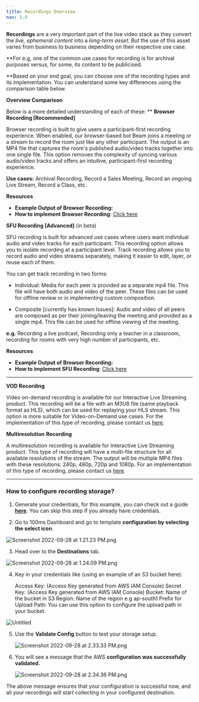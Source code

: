 ```yaml
---
title: Recordings Overview
nav: 1.6
---
```


**Recordings** are a very important part of the live video stack as they convert the *live, ephemeral content* into a *long-term asset.* But the use of this asset varies from business to business depending on their respective use case.

**For e.g, one of the common use cases for recording is for archival purposes versus, for some, its content to be publicised.

**Based on your end goal, you can choose one of the recording types and its implementation. You can understand some key differences using the comparison table below.

**Overview Comparison**

Below is a more detailed understanding of each of these:
**
**Browser Recording [Recommended]**

Browser recording is built to give users a participant-first recording experience. When enabled, our browser-based bot Beam joins a meeting or a stream to record the room just like any other participant. The output is an MP4 file that captures the room's published audio/video tracks together into one single file. This option removes the complexity of syncing various audio/video tracks and offers an intuitive, participant-first recording experience.

**Use cases:** Archival Recording, Record a Sales Meeting, Record an ongoing Live Stream, Record a Class, etc.

**Resources**

- **Example Output of Browser Recording:**
- **How to implement Browser Recording**: [Click here](https://www.100ms.live/docs/server-side/v2/Destinations/rtmp-streaming-and-browser-recording)

**SFU Recording [Advanced]** (in beta)

SFU recording is built for advanced use cases where users want individual audio and video tracks for each participant. This recording option allows you to isolate recording at a participant level. Track recording allows you to record audio and video streams separately, making it easier to edit, layer, or reuse each of them.

You can get track recording in two forms:

- Individual: Media for each peer is provided as a separate mp4 file. This file will have both audio and video of the peer. These files can be used for offline review or in implementing custom composition.

- Composite [currently has known Issues]: Audio and video of all peers are composed as per their joining/leaving the meeting and provided as a single mp4. This file can be used for offline viewing of the meeting.

**e.g.** Recording a live podcast, Recording only a teacher in a classroom, recording for rooms with very high number of participants, etc.

**Resources**

- **Example Output of Browser Recording:**
- **How to implement SFU Recording**: [Click here](https://www.100ms.live/docs/server-side/v2/Destinations/recording)
****

**VOD Recording**

Video on-demand recording is available for our Interactive Live Streaming product. This recording will be a file with an M3U8 file (same playback format as HLS), which can be used for replaying your HLS stream. This option is more suitable for Video-on-Demand use cases. For the implementation of this type of recording, please contact us [here](https://www.100ms.live/contact).

**Multiresolution** **Recording**

A multiresolution recording is available for Interactive Live Streaming product. This type of recording will have a multi-file structure for all available resolutions of the stream. The output will be multiple MP4 files with these resolutions: 240p, 480p, 720p and 1080p. For an implementation of this type of recording, please contact us [here](https://www.100ms.live/contact).

---

### How to configure recording storage?

1. Generate your credentials, for this example, you can check out a guide **[here](https://docs.aws.amazon.com/IAM/latest/UserGuide/id_credentials_access-keys.html)**. You can skip this step if you already have credentials.


2. Go to 100ms Dashboard and go to template **configuration by selecting the select icon**.

  ![Screenshot 2022-09-28 at 1.21.23 PM.png](https://100msscreenshotbucket.s3.ap-south-1.amazonaws.com/Screenshot+2022-09-28+at+1.21.23+PM.png)



3. Head over to the **Destinations** tab.

  ![Screenshot 2022-09-28 at 1.24.09 PM.png](https://100msscreenshotbucket.s3.ap-south-1.amazonaws.com/Screenshot+2022-09-28+at+1.24.09+PM.png)




4. Key in your credentials like (using an example of an S3 bucket here):

    Access Key: (Access Key generated from AWS IAM Console)
    Secret Key: (Access Key generated from AWS IAM Console)
    Bucket: Name of the bucket in S3
    Region: Name of the region e.g ap-south1
    Prefix for Upload Path: You can use this option to configure the upload path in your bucket.

  ![Untitled](https://100msscreenshotbucket.s3.ap-south-1.amazonaws.com/Untitled+(1).png)




5. Use the **Validate Config** button to test your storage setup.

    ![Screenshot 2022-09-28 at 2.33.33 PM.png](https://100msscreenshotbucket.s3.ap-south-1.amazonaws.com/Screenshot+2022-09-28+at+2.33.33+PM.png)




6. You will see a message that the AWS **configuration was successfully validated.**

    ![Screenshot 2022-09-28 at 2.34.36 PM.png](https://100msscreenshotbucket.s3.ap-south-1.amazonaws.com/Screenshot+2022-09-28+at+2.34.36+PM.png)




The above message ensures that your configuration is successful now, and all your recordings will start collecting in your configured destination.
